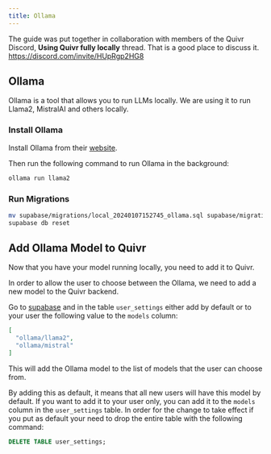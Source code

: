---
title: Ollama
---
The guide was put together in collaboration with members of the Quivr Discord, **Using Quivr fully locally** thread. That is a good place to discuss it. https://discord.com/invite/HUpRgp2HG8

## Ollama

Ollama is a tool that allows you to run LLMs locally. We are using it to run Llama2, MistralAI and others locally. 

### Install Ollama

Install Ollama from their [website](https://ollama.ai/).

Then run the following command to run Ollama in the background:

```bash
ollama run llama2
```

### Run Migrations

```bash
mv supabase/migrations/local_20240107152745_ollama.sql supabase/migrations/20240107152745_ollama.sql
supabase db reset
```


## Add Ollama Model to Quivr

Now that you have your model running locally, you need to add it to Quivr.

In order to allow the user to choose between the  Ollama, we need to add a new model to the Quivr backend.

Go to [supabase](https://localhost:54323) and in the table `user_settings` either add by default or to your user the following value to the `models` column:

```json
[
  "ollama/llama2",
  "ollama/mistral"
]
```

This will add the Ollama model to the list of models that the user can choose from.

By adding this as default, it means that all new users will have this model by default. If you want to add it to your user only, you can add it to the `models` column in the `user_settings` table. In order for the change to take effect if you put as default your need to drop the entire table with the following command:

```sql
DELETE TABLE user_settings;
```
